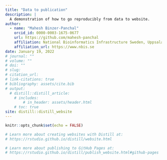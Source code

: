 ```yaml
---
title: "Data to publication"
description: |
  A demonstration of how to go reproducibly from data to website.
author:
  - name: "Mahesh Binzer-Panchal"
    orcid_id: 0000-0003-1675-0677
    url: https://github.com/mahesh-panchal
    affiliation: National Bioinformatics Infrastructure Sweden, Uppsala University
    affiliation_url: https://www.nbis.se
date: January 19, 2022
# journal: ""
# volume: ""
# doi: ""
# slug: 
# citation_url: 
# link-citations: true
# bibliography: assets/cite.bib 
# output:
  # distill::distill_article:
    # includes:
        # in_header: assets/header.html
    # toc: true
site: distill::distill_website
---
```


```r
knitr::opts_chunk$set(echo = FALSE)

# Learn more about creating websites with Distill at:
# https://rstudio.github.io/distill/website.html

# Learn more about publishing to GitHub Pages at:
# https://rstudio.github.io/distill/publish_website.html#github-pages

```

